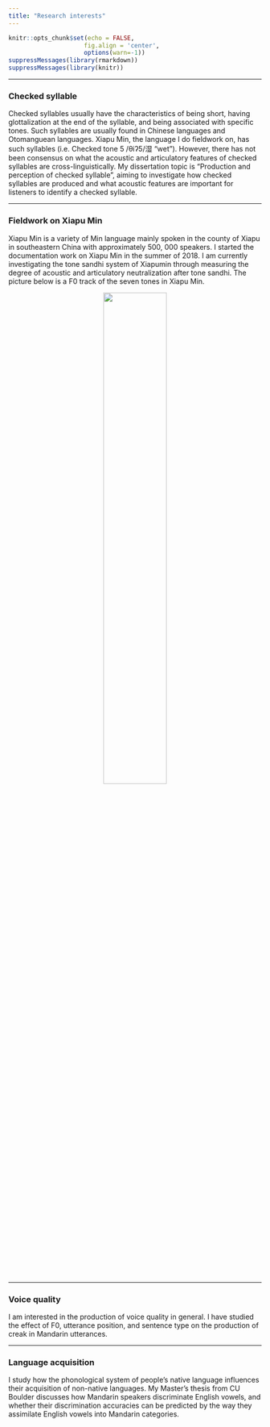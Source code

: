 ```yaml
---
title: "Research interests"
---
```

```r
knitr::opts_chunk$set(echo = FALSE,
                     fig.align = 'center',
                     options(warn=-1))
suppressMessages(library(rmarkdown))
suppressMessages(library(knitr))
```



***
### Checked syllable
Checked syllables usually have the characteristics of being short, having glottalization at the end of the syllable, and being associated with specific tones. Such syllables are usually found in Chinese languages and Otomanguean languages. Xiapu Min, the language I do fieldwork on, has such syllables (i.e. Checked tone 5 /θiʔ5/湿 "wet"). However, there has not been consensus on what the acoustic and articulatory features of checked syllables are cross-linguistically. My dissertation topic is "Production and perception of checked syllable", aiming to investigate how checked syllables are produced and what acoustic features are important for listeners to identify a checked syllable.


***
### Fieldwork on Xiapu Min

Xiapu Min is a variety of Min language mainly spoken in the county of Xiapu in southeastern China with approximately 500, 000 speakers. I started the documentation work on Xiapu Min in the summer of 2018. I am currently investigating the tone sandhi system of Xiapumin through measuring the degree of acoustic and articulatory neutralization after tone sandhi. The picture below is a F0 track of the seven tones in Xiapu Min.

<center>
<img src="image/pitch_track.jpg" style="width:50%">
</center>


***

### Voice quality

I am interested in the production of voice quality in general. I have studied the effect of F0, utterance position, and sentence type on the production of creak in Mandarin utterances.

***

### Language acquisition

I study how the phonological system of people's native language influences their acquisition of non-native languages. My Master's thesis from CU Boulder discusses how Mandarin speakers discriminate English vowels, and whether their discrimination accuracies can be predicted by the way they assimilate English vowels into Mandarin categories.

